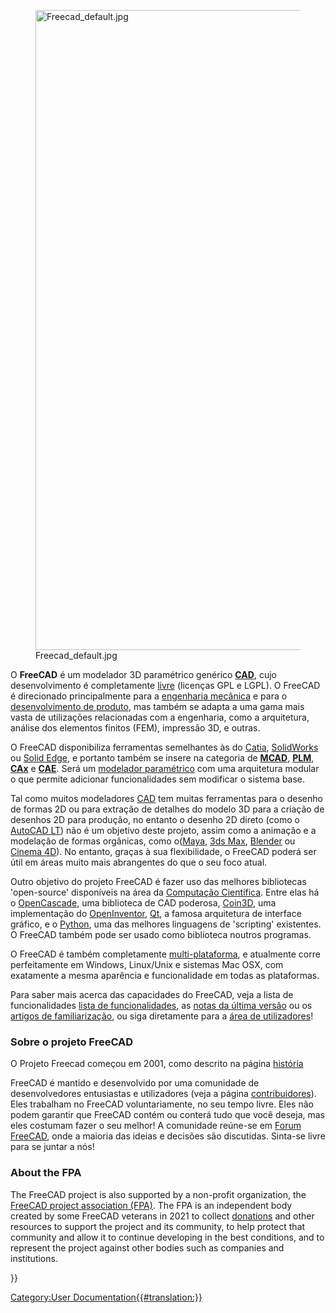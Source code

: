 <languages/>
{{Docnav
|[[Online Help Startpage/pt|Página inicial da Ajuda Online]]
|[[Feature list/pt|Lista de funcionalidades]]
}}

[[Image:Freecad default.jpg|1024px|center]] 

<div class="mw-translate-fuzzy">
O '''FreeCAD''' é um modelador 3D paramétrico genérico [http://pt.wikipedia.org/wiki/Desenho_assistido_por_computador '''CAD'''], cujo desenvolvimento é completamente [http://pt.wikipedia.org/wiki/Open_source livre] (licenças GPL e LGPL). O FreeCAD é direcionado principalmente para a [http://en.wikipedia.org/wiki/Engenharia_mecânica engenharia mecânica] e para o [http://pt.wikipedia.org/wiki/Desenvolvimento_de_produto desenvolvimento de produto], mas também se adapta a uma gama mais vasta de utilizações relacionadas com a engenharia, como a arquitetura, análise dos elementos finitos (FEM), impressão 3D, e outras.
</div>

<div class="mw-translate-fuzzy">
O FreeCAD disponibiliza ferramentas semelhantes às do [http://en.wikipedia.org/wiki/Catia Catia], [http://pt.wikipedia.org/wiki/Solidworks SolidWorks] ou [http://pt.wikipedia.org/wiki/Solid_Edge Solid Edge], e portanto também se insere na categoria de [http://pt.wikipedia.org/wiki/CAD '''MCAD'''], [http://en.wikipedia.org/wiki/Product_Lifecycle_Management '''PLM'''], [http://pt.wikipedia.org/wiki/CAx '''CAx'''] e [http://pt.wikipedia.org/wiki/Computer-aided_engineering '''CAE''']. Será um [http://en.wikipedia.org/wiki/Parametric_feature_based_modeler modelador paramétrico] com uma arquitetura modular o que permite adicionar funcionalidades sem modificar o sistema base.
</div>

<div class="mw-translate-fuzzy">
Tal como muitos modeladores [http://pt.wikipedia.org/wiki/CAD CAD] tem muitas ferramentas para o desenho de formas 2D ou para extração de detalhes do modelo 3D para a criação de desenhos 2D para produção, no entanto o desenho 2D direto (como o [http://pt.wikipedia.org/wiki/AutoCAD#AutoCAD_LT AutoCAD LT]) não é um objetivo deste projeto, assim como a animação e a modelação de formas orgânicas, como o([http://pt.wikipedia.org/wiki/Maya_(software) Maya], [http://pt.wikipedia.org/wiki/3ds_Max 3ds Max], [http://pt.wikpedia.org/Blender Blender] ou [http://pt.wikipedia.org/wiki/CINEMA_4D Cinema 4D]). No entanto, graças à sua flexibilidade, o FreeCAD poderá ser útil em áreas muito mais abrangentes do que o seu foco atual.
</div>

<div class="mw-translate-fuzzy">
Outro objetivo do projeto FreeCAD é fazer uso das melhores bibliotecas 'open-source' disponíveis na área da [http://pt.wikipedia.org/wiki/Computação_científica Computação Científica]. Entre elas há o [http://OpenCascade.org OpenCascade], uma biblioteca de CAD poderosa, [http://Coin3D.org Coin3D], uma implementação do [http://en.wikipedia.org/wiki/Open_Inventor OpenInventor], [http://www.qtsoftware.com/ Qt], a famosa arquitetura de interface gráfico, e o [http://www.python.org Python], uma das melhores linguagens de 'scripting' existentes. O FreeCAD também pode ser usado como biblioteca noutros programas.
</div>

<div class="mw-translate-fuzzy">
O FreeCAD é também completamente [http://pt.wikipedia.org/wiki/Multiplataforma multi-plataforma], e atualmente corre perfeitamente em Windows, Linux/Unix e sistemas Mac OSX, com exatamente a mesma aparência e funcionalidade em todas as plataformas.
</div>

<div class="mw-translate-fuzzy">
Para saber mais acerca das capacidades do FreeCAD, veja a lista de funcionalidades [[Feature_list/pt| lista de funcionalidades]], as [[Getting_started/pt#What's new| notas da última versão]] ou os [[Getting started/pt| artigos de familiarização]], ou siga diretamente para a [[User hub/pt| área de utilizadores]]!
</div>

<span id="About_the_FreeCAD_project"></span>
===Sobre o projeto FreeCAD===

<div class="mw-translate-fuzzy">
O Projeto Freecad começou em 2001, como descrito na página [[history/pt| história]]
</div> 

<div class="mw-translate-fuzzy">
FreeCAD é mantido e desenvolvido por uma comunidade de desenvolvedores entusiastas e utilizadores (veja a página [[contributors/pt|contribuidores]]). Eles trabalham no FreeCAD voluntariamente, no seu tempo livre. Eles não podem garantir que FreeCAD contém ou conterá tudo que você deseja, mas eles costumam fazer o seu melhor! A comunidade reúne-se em [http://forum.freecadweb.org Forum FreeCAD], onde a maioria das ideias e decisões são discutidas. Sinta-se livre para se juntar a nós!
</div>

=== About the FPA ===

The FreeCAD project is also supported by a non-profit organization, the [https://fpa.freecad.org FreeCAD project association (FPA)]. The FPA is an independent body created by some FreeCAD veterans in 2021 to collect [[donate|donations]] and other resources to support the project and its community, to help protect that community and allow it to continue developing in the best conditions, and to represent the project against other bodies such as companies and institutions.


{{Docnav
|[[Online Help Startpage/pt|Página inicial da Ajuda Online]]
|[[Feature list/pt|Lista de funcionalidades]]
}}

{{Userdocnavi{{#translation:}}}}
[[Category:User Documentation{{#translation:}}]]